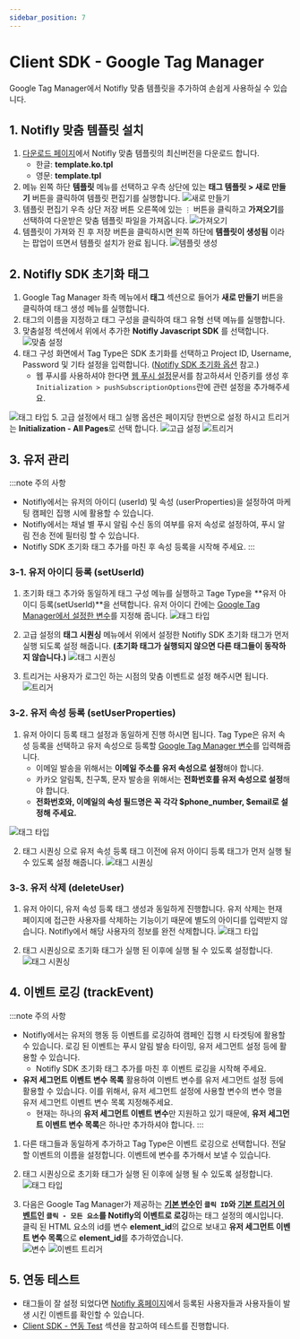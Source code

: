 ```yaml
---
sidebar_position: 7
---
```


# Client SDK - Google Tag Manager

Google Tag Manager에서 Notifly 맞춤 템플릿을 추가하여 손쉽게 사용하실 수 있습니다.

## 1. Notifly 맞춤 템플릿 설치

1. [다운로드 페이지](https://github.com/team-michael/notifly-gtm-template/releases)에서 Notifly 맞춤 템플릿의 최신버전을 다운로드 합니다.
    * 한글: **template.ko.tpl**
    * 영문: **template.tpl**
2. 메뉴 왼쪽 하단 **템플릿** 메뉴를 선택하고 우측 상단에 있는 **태그 템플릿 > 새로 만들기** 버튼을 클릭하여 템플릿 편집기를 실행합니다.
![새로 만들기](./image/gtm/gtm-import-1.png)
3. 템플릿 편집기 우측 상단 저장 버튼 오른쪽에 있는 `⋮` 버튼을 클릭하고 **가져오기**를 선택하여 다운받은 맞춤 템플릿 파일을 가져옵니다.
![가져오기](./image/gtm/gtm-import-2.png)
4. 템플릿이 가져와 진 후 저장 버튼을 클릭하시면 왼쪽 하단에 **템플릿이 생성됨** 이라는 팝업이 뜨면서 템플릿 설치가 완료 됩니다.
![템플릿 생성](./image/gtm/gtm-import-3.png)

## 2. Notifly SDK 초기화 태그

1. Google Tag Manager 좌측 메뉴에서 **태그** 섹션으로 들어가 **새로 만들기** 버튼을 클릭하여 태그 생성 메뉴를 실행합니다.
2. 태그의 이름을 지정하고 태그 구성을 클릭하여 태그 유형 선택 메뉴를 실행합니다.
3. 맞춤설정 섹션에서 위에서 추가한 **Notifly Javascript SDK** 를 선택합니다.
![맞춤 설정](./image/gtm/gtm-init-1.png)
4. 태그 구성 화면에서 Tag Type은 SDK 초기화를 선택하고 Project ID, Username, Password 및 기타 설정을 입력합니다. ([Notifly SDK 초기화 옵션](/ko/developer-guide/client-sdk/javascript-sdk#initialize-options) 참고.)
    * 웹 푸시를 사용하셔야 한다면 [웹 푸시 설정](/ko/developer-guide/client-sdk/javascript-sdk#web-push)문서를 참고하셔서 인증키를 생성 후 `Initialization > pushSubscriptionOptions`란에 관련 설정을 추가해주세요.

![태그 타입](./image/gtm/gtm-init-2.png)
5. 고급 설정에서 태그 실행 옵션은 페이지당 한번으로 설정 하시고 트리거는 **Initialization - All Pages**로 선택 합니다.
![고급 설정](./image/gtm/gtm-init-3.png)
![트리거](./image/gtm/gtm-init-4.png)

## 3. 유저 관리

:::note 주의 사항
* Notifly에서는 유저의 아이디 (userId) 및 속성 (userProperties)을 설정하여 마케팅 캠페인 집행 시에 활용할 수 있습니다.
* Notifly에서는 채널 별 푸시 알림 수신 동의 여부를 유저 속성로 설정하여, 푸시 알림 전송 전에 필터링 할 수 있습니다.
* Notifly SDK 초기화 태그 추가를 마친 후 속성 등록을 시작해 주세요.
:::

### 3-1. 유저 아이디 등록 (setUserId) 

1. 초기화 태그 추가와 동일하게 태그 구성 메뉴를 실행하고 Tage Type을 **유저 아이디 등록(setUserId)**을 선택합니다. 유저 아이디 칸에는 [Google Tag Manager에서 설정한 변수](https://support.google.com/tagmanager/answer/7683362)를 지정해 줍니다.
![태그 타입](./image/gtm/gtm-set-user-id-1.png)
 
2. 고급 설정의 **태그 시퀀싱** 메뉴에서 위에서 설정한 Notifly SDK 초기화 태그가 먼저 실행 되도록 설정 해줍니다. **(초기화 태그가 실행되지 않으면 다른 태그들이 동작하지 않습니다.)**
![태그 시퀀싱](./image/gtm/gtm-set-user-id-2.png)

3. 트리거는 사용자가 로그인 하는 시점의 맞춤 이벤트로 설정 해주시면 됩니다.
![트리거](./image/gtm/gtm-set-user-id-3.png)

### 3-2. 유저 속성 등록 (setUserProperties)

1. 유저 아이디 등록 태그 설정과 동일하게 진행 하시면 됩니다. Tag Type은 유저 속성 등록을 선택하고 유저 속성으로 등록할  [Google Tag Manager 변수](https://support.google.com/tagmanager/answer/7683362)를 입력해줍니다.
    * 이메일 발송을 위해서는 **이메일 주소를 유저 속성으로 설정**해야 합니다.
    * 카카오 알림톡, 친구톡, 문자 발송을 위해서는 **전화번호를 유저 속성으로 설정**해야 합니다.
    * **전화번호와, 이메일의 속성 필드명은 꼭 각각 $phone_number, $email로 설정해 주세요.**

![태그 타입](./image/gtm/gtm-set-user-props-1.png)

2. 태그 시퀀싱 으로 유저 속성 등록 태그 이전에 유저 아이디 등록 태그가 먼저 실행 될 수 있도록 설정 해줍니다. 
![태그 시퀀싱](./image/gtm/gtm-set-user-props-2.png)

### 3-3. 유저 삭제 (deleteUser)

1. 유저 아이디, 유저 속성 등록 태그 생성과 동일하게 진행합니다. 유저 삭제는 현재 페이지에 접근한 사용자를 삭제하는 기능이기 때문에 별도의 아이디를 입력받지 않습니다. Notifly에서 해당 사용자의 정보를 완전 삭제합니다. 
![태그 타입](./image/gtm/gtm-delete-user-1.png)

2. 태그 시퀀싱으로 초기화 태그가 실행 된 이후에 실행 될 수 있도록 설정합니다.
![태그 시퀀싱](./image/gtm/gtm-delete-user-2.png)

## 4. 이벤트 로깅 (trackEvent)

:::note 주의 사항
* Notifly에서는 유저의 행동 등 이벤트를 로깅하여 캠페인 집행 시 타겟팅에 활용할 수 있습니다. 로깅 된 이벤트는 푸시 알림 발송 타이밍, 유저 세그먼트 설정 등에 활용할 수 있습니다.
    * Notifly SDK 초기화 태그 추가를 마친 후 이벤트 로깅을 시작해 주세요.
* **유저 세그먼트 이벤트 변수 목록** 활용하여 이벤트 변수를 유저 세그먼트 설정 등에 활용할 수 있습니다. 이를 위해서, 유저 세그먼트 설정에 사용할 변수의 변수 명을 유저 세그먼트 이벤트 변수 목록 지정해주세요.
    * 현재는 하나의 **유저 세그먼트 이벤트 변수**만 지원하고 있기 때문에, **유저 세그먼트 이벤트 변수 목록**은 하나만 추가하셔야 합니다.
:::

1. 다른 태그들과 동일하게 추가하고 Tag Type은 이벤트 로깅으로 선택합니다. 전달할 이벤트의 이름을 설정합니다. 이벤트에 변수를 추가해서 보낼 수 있습니다.
2. 태그 시퀀싱으로 초기화 태그가 실행 된 이후에 실행 될 수 있도록 설정합니다.
![태그 타입](./image/gtm/gtm-track-event-1.png)
 
3. 다음은 Google Tag Manager가 제공하는 **[기본 변수](https://support.google.com/tagmanager/answer/7182738)인 `클릭 ID`와 [기본 트리거 이벤트](https://support.google.com/tagmanager/answer/7679320)인 `클릭 - 모든 요소`를 Notifly의 이벤트로 로깅**하는 태그 설정의 예시입니다. 클릭 된 HTML 요소의 id를 변수 **element_id**의 값으로 보내고 **유저 세그먼트 이벤트 변수 목록**으로 **element_id**를 추가하였습니다.   
![변수](./image/gtm/gtm-track-event-2.png)
![이벤트 트리거](./image/gtm/gtm-track-event-3.png)


## 5. 연동 테스트

* 태그들이 잘 설정 되었다면 [Notifly 홈페이지](https://notifly.tech/ko/console)에서 등록된 사용자들과 사용자들이 발생 시킨 이벤트를 확인할 수 있습니다.
* [Client SDK - 연동 Test](/ko/developer-guide/client-sdk/sdk_test) 섹션을 참고하여 테스트를 진행합니다.

